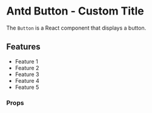 

<Meta of={ButtonStories} />

# Antd Button - Custom Title

The `Button` is a React component that displays a button.

## Features

- Feature 1
- Feature 2
- Feature 3
- Feature 4
- Feature 5

<Story />

### Props

<Controls />
